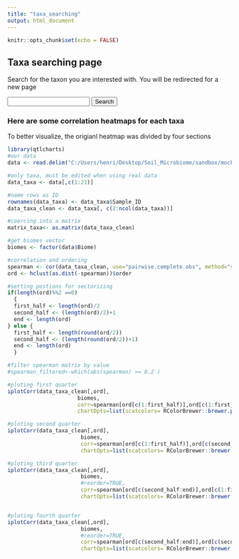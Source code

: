 ```yaml
---
title: "taxa_searching"
output: html_document
---
```


```r
knitr::opts_chunk$set(echo = FALSE)
```

## Taxa searching page

Search for the taxon you are interested with. You will be redirected for a new page

<input type="text" id="filterInput">
<button onclick="filterSearch()">Search</button>
<div id="suggestions"></div>

<script>
var links = {
  Taxa1: "taxa_pages/taxa1.html",
  Taxa2: "taxa_pages/taxa2.html",
};

function filterSearch() {
  var input = document.getElementById("filterInput").value;
  for (var tag in links) {
    if (input === tag) {
      window.open(links[tag], "_blank");
      break;
    }
  }
}

document.getElementById("filterInput").addEventListener("input", showSuggestions);

function showSuggestions() {
  var input = document.getElementById("filterInput").value;
  var suggestions = document.getElementById("suggestions");
  suggestions.innerHTML = "";
  for (var tag in links) {
    if (tag.toLowerCase().startsWith(input.toLowerCase())) {
      var suggestion = document.createElement("div");
      suggestion.innerHTML = tag;
      suggestion.addEventListener("click", function() {
        document.getElementById("filterInput").value = this.innerHTML;
        suggestions.innerHTML = "";
      });
      suggestions.appendChild(suggestion);
    }
  }
}

</script>

### Here are some correlation heatmaps for each taxa
To better visualize, the origianl heatmap was divided by four sections

```r
library(qtlcharts)
#our data
data <- read.delim("C:/Users/henri/Desktop/Soil_Microbiome/sandbox/mock_all_data.txt")

#only taxa, must be edited when using real data
data_taxa <- data[,c(1:21)]

#name rows as ID
rownames(data_taxa) <- data_taxa$Sample_ID
data_taxa_clean <- data_taxa[, c(2:ncol(data_taxa))]

#coercing into a matrix
matrix_taxa<- as.matrix(data_taxa_clean)

#get biomes vector
biomes <- factor(data$Biome)

#correlation and ordering
spearman <- cor(data_taxa_clean, use="pairwise.complete.obs", method="spearman")
ord <- hclust(as.dist(-spearman))$order

#setting postions for sectorizing
if(length(ord)%%2 ==0)
  {
  first_half <- length(ord)/2
  second_half <- (length(ord)/2)+1
  end <- length(ord)
} else {
  first_half <- length(round(ord/2))
  second_half <- (length(round(ord/2))+1)
  end <- length(ord)
  }

#filter spearman matrix by value
#spearman_filtered<-which(abs(spearman) >= 0.2 )

#ploting first quarter
iplotCorr(data_taxa_clean[,ord],
                      biomes, 
                      corr=spearman[ord[c(1:first_half)],ord[c(1:first_half)]],
                      chartOpts=list(scatcolors= RColorBrewer::brewer.pal(6,"Set2")))

#ploting second quarter
iplotCorr(data_taxa_clean[,ord],
                       biomes,
                       corr=spearman[ord[c(1:first_half)],ord[c(second_half:end)]],
                       chartOpts=list(scatcolors= RColorBrewer::brewer.pal(6,"Set2")))

#ploting third quarter
iplotCorr(data_taxa_clean[,ord],
                       biomes,
                       #reorder=TRUE, 
                       corr=spearman[ord[c(second_half:end)],ord[c(1:first_half)]],
                       chartOpts=list(scatcolors= RColorBrewer::brewer.pal(6,"Set2")))


#ploting fourth quarter
iplotCorr(data_taxa_clean[,ord],
                       biomes,
                       #reorder=TRUE, 
                       corr=spearman[ord[c(second_half:end)],ord[c(second_half:end)]],
                       chartOpts=list(scatcolors= RColorBrewer::brewer.pal(6,"Set2")))


```
